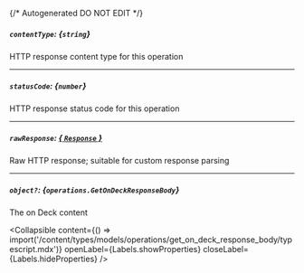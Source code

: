 {/* Autogenerated DO NOT EDIT  */}

##### `contentType`: *{`string`}*
HTTP response content type for this operation

---
##### `statusCode`: *{`number`}*
HTTP response status code for this operation

---
##### `rawResponse`: [*{ `Response` }*](https://developer.mozilla.org/en-US/docs/Web/API/Response)
Raw HTTP response; suitable for custom response parsing

---
##### `object?`: *{`operations.GetOnDeckResponseBody`}*
The on Deck content

<Collapsible content={() => import('/content/types/models/operations/get_on_deck_response_body/typescript.mdx')} openLabel={Labels.showProperties} closeLabel={Labels.hideProperties} />



